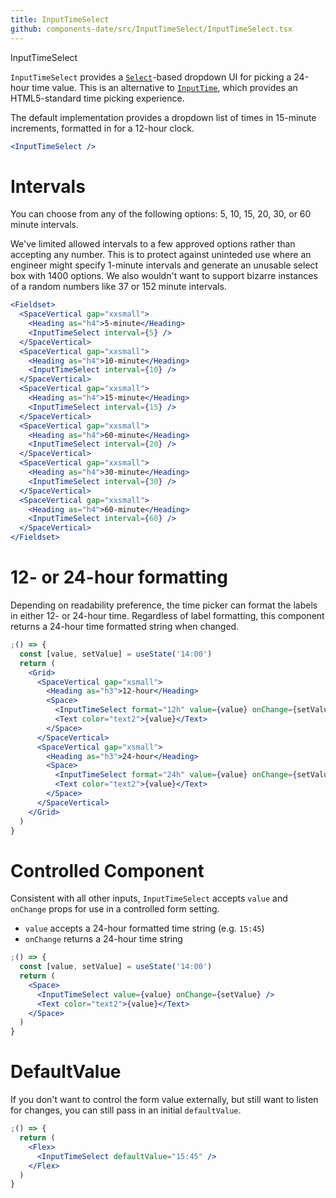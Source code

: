 ```yaml
---
title: InputTimeSelect
github: components-date/src/InputTimeSelect/InputTimeSelect.tsx
---
```



<Message>InputTimeSelect</Message>

`InputTimeSelect` provides a [`Select`](/components/forms/select)-based dropdown UI for picking a 24-hour time value. This is an alternative to [`InputTime`](/components/forms/input-time), which provides an HTML5-standard time picking experience.

The default implementation provides a dropdown list of times in 15-minute increments, formatted in for a 12-hour clock.

```jsx
<InputTimeSelect />
```

# Intervals

You can choose from any of the following options: 5, 10, 15, 20, 30, or 60 minute intervals.

We've limited allowed intervals to a few approved options rather than accepting any number. This is to protect against uninteded use where an engineer might specify 1-minute intervals and generate an unusable select box with 1400 options. We also wouldn't want to support bizarre instances of a random numbers like 37 or 152 minute intervals.

```jsx
<Fieldset>
  <SpaceVertical gap="xxsmall">
    <Heading as="h4">5-minute</Heading>
    <InputTimeSelect interval={5} />
  </SpaceVertical>
  <SpaceVertical gap="xxsmall">
    <Heading as="h4">10-minute</Heading>
    <InputTimeSelect interval={10} />
  </SpaceVertical>
  <SpaceVertical gap="xxsmall">
    <Heading as="h4">15-minute</Heading>
    <InputTimeSelect interval={15} />
  </SpaceVertical>
  <SpaceVertical gap="xxsmall">
    <Heading as="h4">60-minute</Heading>
    <InputTimeSelect interval={20} />
  </SpaceVertical>
  <SpaceVertical gap="xxsmall">
    <Heading as="h4">30-minute</Heading>
    <InputTimeSelect interval={30} />
  </SpaceVertical>
  <SpaceVertical gap="xxsmall">
    <Heading as="h4">60-minute</Heading>
    <InputTimeSelect interval={60} />
  </SpaceVertical>
</Fieldset>
```

# 12- or 24-hour formatting

Depending on readability preference, the time picker can format the labels in either 12- or 24-hour time. Regardless of label formatting, this component returns a 24-hour time formatted string when changed.

```jsx
;() => {
  const [value, setValue] = useState('14:00')
  return (
    <Grid>
      <SpaceVertical gap="xsmall">
        <Heading as="h3">12-hour</Heading>
        <Space>
          <InputTimeSelect format="12h" value={value} onChange={setValue} />
          <Text color="text2">{value}</Text>
        </Space>
      </SpaceVertical>
      <SpaceVertical gap="xsmall">
        <Heading as="h3">24-hour</Heading>
        <Space>
          <InputTimeSelect format="24h" value={value} onChange={setValue} />
          <Text color="text2">{value}</Text>
        </Space>
      </SpaceVertical>
    </Grid>
  )
}
```

# Controlled Component

Consistent with all other inputs, `InputTimeSelect` accepts `value` and `onChange` props for use in a controlled form setting.

- `value` accepts a 24-hour formatted time string (e.g. `15:45`)
- `onChange` returns a 24-hour time string

```jsx
;() => {
  const [value, setValue] = useState('14:00')
  return (
    <Space>
      <InputTimeSelect value={value} onChange={setValue} />
      <Text color="text2">{value}</Text>
    </Space>
  )
}
```

# DefaultValue

If you don't want to control the form value externally, but still want to listen for changes, you can still pass in an initial `defaultValue`.

```jsx
;() => {
  return (
    <Flex>
      <InputTimeSelect defaultValue="15:45" />
    </Flex>
  )
}
```
